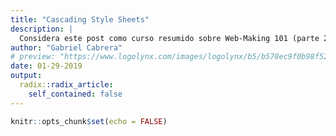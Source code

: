 ```yaml
---
title: "Cascading Style Sheets"
description: |
  Considera este post como curso resumido sobre Web-Making 101 (parte 2).
author: "Gabriel Cabrera"
# preview: "https://www.logolynx.com/images/logolynx/b5/b570ec9f0b98f523a19b57163a2c588a.jpeg"
date: 01-29-2019
output:
  radix::radix_article:
    self_contained: false
---
```


```r
knitr::opts_chunk$set(echo = FALSE)
```

